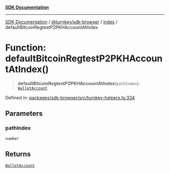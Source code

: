 [**SDK Documentation**](../../../../README.mdx)

***

[SDK Documentation](../../../../packages.mdx) / [@turnkey/sdk-browser](../../README.mdx) / [index](../README.mdx) / defaultBitcoinRegtestP2PKHAccountAtIndex

# Function: defaultBitcoinRegtestP2PKHAccountAtIndex()

> **defaultBitcoinRegtestP2PKHAccountAtIndex**(`pathIndex`): [`WalletAccount`](../interfaces/WalletAccount.mdx)

Defined in: [packages/sdk-browser/src/turnkey-helpers.ts:334](https://github.com/tkhq/sdk/blob/e1b1a69bdd608320aaf03cc2dbbf68dc0c52b28d/packages/sdk-browser/src/turnkey-helpers.ts#L334)

## Parameters

### pathIndex

`number`

## Returns

[`WalletAccount`](../interfaces/WalletAccount.mdx)
